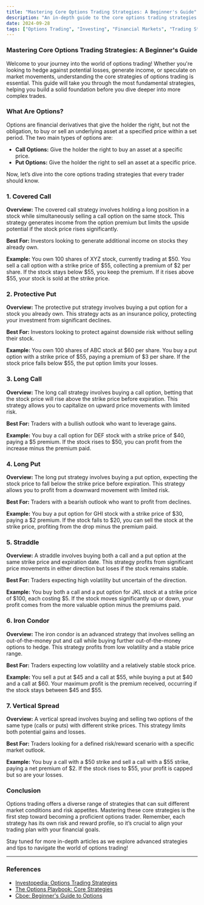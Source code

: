 ```yaml
---
title: "Mastering Core Options Trading Strategies: A Beginner's Guide"
description: "An in-depth guide to the core options trading strategies every trader needs to know to navigate the options market effectively."
date: 2024-09-28
tags: ["Options Trading", "Investing", "Financial Markets", "Trading Strategies", "Stock Market"]
---
```


### Mastering Core Options Trading Strategies: A Beginner's Guide

Welcome to your journey into the world of options trading! Whether you're looking to hedge against potential losses, generate income, or speculate on market movements, understanding the core strategies of options trading is essential. This guide will take you through the most fundamental strategies, helping you build a solid foundation before you dive deeper into more complex trades.

### What Are Options?

Options are financial derivatives that give the holder the right, but not the obligation, to buy or sell an underlying asset at a specified price within a set period. The two main types of options are:

- **Call Options:** Give the holder the right to buy an asset at a specific price.
- **Put Options:** Give the holder the right to sell an asset at a specific price.

Now, let’s dive into the core options trading strategies that every trader should know.

### 1. Covered Call

**Overview:** The covered call strategy involves holding a long position in a stock while simultaneously selling a call option on the same stock. This strategy generates income from the option premium but limits the upside potential if the stock price rises significantly.

**Best For:** Investors looking to generate additional income on stocks they already own.

**Example:** You own 100 shares of XYZ stock, currently trading at $50. You sell a call option with a strike price of $55, collecting a premium of $2 per share. If the stock stays below $55, you keep the premium. If it rises above $55, your stock is sold at the strike price.

### 2. Protective Put

**Overview:** The protective put strategy involves buying a put option for a stock you already own. This strategy acts as an insurance policy, protecting your investment from significant declines.

**Best For:** Investors looking to protect against downside risk without selling their stock.

**Example:** You own 100 shares of ABC stock at $60 per share. You buy a put option with a strike price of $55, paying a premium of $3 per share. If the stock price falls below $55, the put option limits your losses.

### 3. Long Call

**Overview:** The long call strategy involves buying a call option, betting that the stock price will rise above the strike price before expiration. This strategy allows you to capitalize on upward price movements with limited risk.

**Best For:** Traders with a bullish outlook who want to leverage gains.

**Example:** You buy a call option for DEF stock with a strike price of $40, paying a $5 premium. If the stock rises to $50, you can profit from the increase minus the premium paid.

### 4. Long Put

**Overview:** The long put strategy involves buying a put option, expecting the stock price to fall below the strike price before expiration. This strategy allows you to profit from a downward movement with limited risk.

**Best For:** Traders with a bearish outlook who want to profit from declines.

**Example:** You buy a put option for GHI stock with a strike price of $30, paying a $2 premium. If the stock falls to $20, you can sell the stock at the strike price, profiting from the drop minus the premium paid.

### 5. Straddle

**Overview:** A straddle involves buying both a call and a put option at the same strike price and expiration date. This strategy profits from significant price movements in either direction but loses if the stock remains stable.

**Best For:** Traders expecting high volatility but uncertain of the direction.

**Example:** You buy both a call and a put option for JKL stock at a strike price of $100, each costing $5. If the stock moves significantly up or down, your profit comes from the more valuable option minus the premiums paid.

### 6. Iron Condor

**Overview:** The iron condor is an advanced strategy that involves selling an out-of-the-money put and call while buying further out-of-the-money options to hedge. This strategy profits from low volatility and a stable price range.

**Best For:** Traders expecting low volatility and a relatively stable stock price.

**Example:** You sell a put at $45 and a call at $55, while buying a put at $40 and a call at $60. Your maximum profit is the premium received, occurring if the stock stays between $45 and $55.

### 7. Vertical Spread

**Overview:** A vertical spread involves buying and selling two options of the same type (calls or puts) with different strike prices. This strategy limits both potential gains and losses.

**Best For:** Traders looking for a defined risk/reward scenario with a specific market outlook.

**Example:** You buy a call with a $50 strike and sell a call with a $55 strike, paying a net premium of $2. If the stock rises to $55, your profit is capped but so are your losses.

### Conclusion

Options trading offers a diverse range of strategies that can suit different market conditions and risk appetites. Mastering these core strategies is the first step toward becoming a proficient options trader. Remember, each strategy has its own risk and reward profile, so it’s crucial to align your trading plan with your financial goals.

Stay tuned for more in-depth articles as we explore advanced strategies and tips to navigate the world of options trading!

---

### References

- [Investopedia: Options Trading Strategies](https://www.investopedia.com/options-trading-strategies-4580752)
- [The Options Playbook: Core Strategies](https://www.optionsplaybook.com)
- [Cboe: Beginner's Guide to Options](https://www.cboe.com/options)
